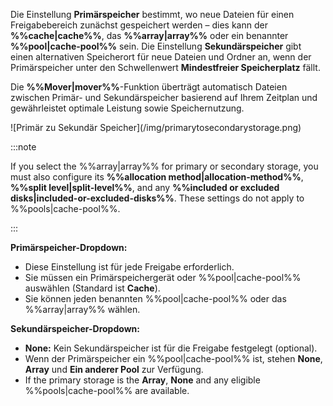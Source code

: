 Die Einstellung **Primärspeicher** bestimmt, wo neue Dateien für einen Freigabebereich zunächst gespeichert werden – dies kann der **%%cache|cache%%**, das **%%array|array%%** oder ein benannter **%%pool|cache-pool%%** sein. Die Einstellung **Sekundärspeicher** gibt einen alternativen Speicherort für neue Dateien und Ordner an, wenn der Primärspeicher unter den Schwellenwert **Mindestfreier Speicherplatz** fällt.

Die **%%Mover|mover%%**-Funktion überträgt automatisch Dateien zwischen Primär- und Sekundärspeicher basierend auf Ihrem Zeitplan und gewährleistet optimale Leistung sowie Speichernutzung.

<div style={{ margin: 'auto', maxWidth: '312px', display: 'flex', flexDirection: 'column', alignItems: 'center' }}>
  ![Primär zu Sekundär Speicher](/img/primarytosecondarystorage.png)
</div>

:::note

If you select the %%array|array%% for primary or secondary storage, you must also configure its **%%allocation method|allocation-method%%**, **%%split level|split-level%%**, and any **%%included or excluded disks|included-or-excluded-disks%%**. These settings do not apply to %%pools|cache-pool%%.

:::

**Primärspeicher-Dropdown:**

- Diese Einstellung ist für jede Freigabe erforderlich.
- Sie müssen ein Primärspeichergerät oder %%pool|cache-pool%% auswählen (Standard ist **Cache**).
- Sie können jeden benannten %%pool|cache-pool%% oder das %%array|array%% wählen.

**Sekundärspeicher-Dropdown:**

- **None:** Kein Sekundärspeicher ist für die Freigabe festgelegt (optional).
- Wenn der Primärspeicher ein %%pool|cache-pool%% ist, stehen **None**, **Array** und **Ein anderer Pool** zur Verfügung.
- If the primary storage is the **Array**, **None** and any eligible %%pools|cache-pool%% are available.
